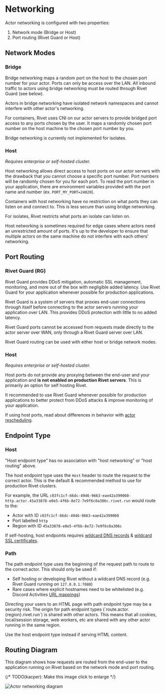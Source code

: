 
# Networking

Actor networking is configured with two properties:

1. Network mode (Bridge or Host)
2. Port routing (Rivet Guard or Host)

## Network Modes

### Bridge

Bridge networking maps a random port on the host to the chosen port number for
your actor. Ports can only be access over the LAN. All inbound traffic to actors
using bridge networking must be routed through Rivet Guard (see below).

Actors in bridge networking have isolated network namespaces and cannot
interfere with other actor's networking.

For containers, Rivet uses <Link href='https://www.cni.dev/'>CNI</Link> on our
actor servers to provide bridged port access to any ports chosen by the user. It
maps a randomly chosen port number on the host machine to the chosen port number
by you.

Bridge networking is currently not implemented for isolates.

### Host

_Requires enterprise or self-hosted cluster._

Host networking allows direct access to host ports on our actor servers with the drawback that you cannot
choose a specific port number. Port numbers will be randomly chosen for you for each port. To read the
port number in your application, there are environment variables provided with the port name and number
(ex. `PORT_MY_PORT=24020`).

Containers with host networking have no restriction on what ports they can listen on
and connect to. This is less secure than using bridge networking.

For isolates, Rivet restricts what ports an isolate can listen on.

Host networking is sometimes required for edge cases where actors need an
unrestricted amount of ports. It's up to the developer to ensure that multiple
actors on the same machine do not interfere with each others' networking.

## Port Routing

### Rivet Guard (RG)

Rivet Guard provides DDoS mitigation, automatic SSL management, monitoring, and
more out of the box with negligible added latency. Use Rivet Guard for your
application whenever possible for production applications.

Rivet Guard is a system of servers that proxies end-user connections through itself before connecting to the
actor servers running your application over LAN. This provides DDoS protection with little to no added latency.

Rivet Guard ports cannot be accessed from requests made directly to the actor server over WAN, only through a Rivet
Guard server over LAN.

Rivet Guard routing can be used with either host or bridge network modes.

### Host

_Requires enterprise or self-hosted cluster._

Host ports do not provide any proxying between the end-user and your application and **is not enabled on
production Rivet servers**. This is primarily an option for <Link href='/docs/self-hosting'>self hosting</Link> Rivet.

It recommended to use Rivet Guard whenever possible for production applications
to better protect from DDoS attacks & improve monitoring of your application.

If using host ports, read about differences in behavior with [actor rescheduling](/docs/durability).

## Endpoint Type

### Host

<Note>"Host endpoint type" has no association with "host networking" or "host routing" above.</Note>

The host endpoint type uses the `Host` header to route the request to the correct actor. This is the default & recommended method to use for production Rivet clusters.

For example, the URL `c03fc1cf-66dc-4946-9663-eae42a399060-http.actor.45a33878-e0e5-4f6b-8e72-7e9f6c0a306c.rivet.run` would route to the:

- Actor with ID `c03fc1cf-66dc-4946-9663-eae42a399060`
- Port labelled `http`
- Region with ID `45a33878-e0e5-4f6b-8e72-7e9f6c0a306c`

If self-hosting, host endpoints requires [wildcard DNS records](https://en.wikipedia.org/wiki/Wildcard_DNS_record#:~:text=A%20wildcard%20DNS%20record%20is,example.com%20.) & [wildcard SSL certificates](https://letsencrypt.org/docs/faq/#does-let-s-encrypt-issue-wildcard-certificates).

### Path

The path endpoint type uses the beginning of the request path to route to the correct actor. This should only be used if:

- Self hosting or developing Rivet without a wildcard DNS record (e.g. Rivet Guard running on `127.0.0.1:7080`)
- Rare cases where explicit hostnames need to be whitelisted (e.g. Discord Activities [URL mappings](https://discord.com/developers/docs/activities/development-guides#url-mapping))

<Warning>
  Directing your users to an HTML page with path endpoint type may be a security
  risk. The origin for path endpoint types (`route.actor.{region}.rivet.run`) is
  shared with other actors. This means that all cookies, local/session storage,
  web workers, etc are shared with any other actor running in the same region.

  Use the host endpoint type instead if serving HTML content.
</Warning>

## Routing Diagram

This diagram shows how requests are routed from the end-user to the application running on Rivet based on the
network mode and port routing.

{/* TODO(kacper): Make this image click to enlarge */}

<Image
  src={imgActorNetworking}
  alt='Actor networking diagram'
  className='max-h-full w-auto rounded object-contain'
  width={500}
  height={300}
/>
